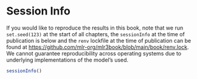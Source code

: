 # Session Info {#sec-session-info}

If you would like to reproduce the results in this book, note that we run `set.seed(123)` at the start of all chapters, the `sessionInfo` at the time of publication is below and the `renv` lockfile at the time of publication can be found at [https://github.com/mlr-org/mlr3book/blob/main/book/renv.lock](https://github.com/mlr-org/mlr3book/blob/main/book/renv.lock).
We cannot guarantee reproducibility across operating systems due to underlying implementations of the model's used.

```r
sessionInfo()
```

\backmatter